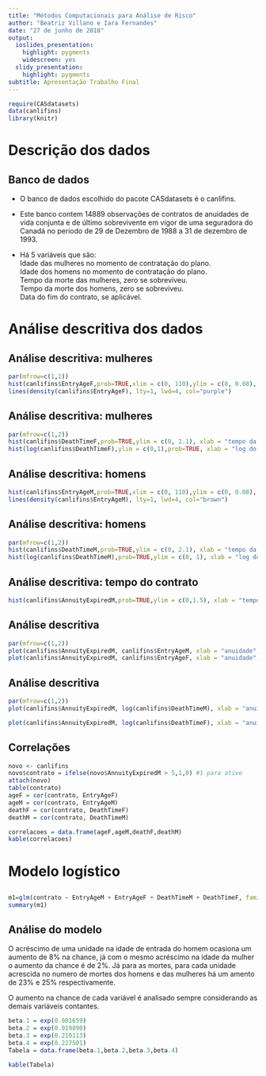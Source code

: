 ```yaml
---
title: "Métodos Computacionais para Análise de Risco"
author: "Beatriz Villano e Iara Fernandes"
date: "27 de junho de 2018"
output:
  ioslides_presentation:
    highlight: pygments
    widescreen: yes
  slidy_presentation:
    highlight: pygments
subtitle: Apresentação Trabalho Final
---
```


```r
require(CASdatasets)
data(canlifins)
library(knitr)
```

# Descrição dos dados  

## Banco de dados  

- O banco de dados escolhido do pacote CASdatasets é o canlifins.

- Este banco contem 14889 observações de contratos de anuidades de vida conjunta e de último sobrevivente em vigor de uma seguradora do Canadá no periodo de 29 de Dezembro de 1988 a 31 de dezembro de 1993.     

- Há 5 variáveis que são:      
Idade das mulheres no momento de contratação do plano.      
Idade dos homens no momento de contratação do plano.      
Tempo da morte das mulheres, zero se sobreviveu.      
Tempo da morte dos homens, zero se sobreviveu.      
Data do fim do contrato, se aplicável.      


# Análise descritiva dos dados

## Análise descritiva: mulheres

```r
par(mfrow=c(1,1))
hist(canlifins$EntryAgeF,prob=TRUE,xlim = c(0, 110),ylim = c(0, 0.08), xlab = "Idade das mulheres", main="Histograma e densidade empírica" )
lines(density(canlifins$EntryAgeF), lty=1, lwd=4, col="purple")

```

## Análise descritiva: mulheres

```r
par(mfrow=c(1,2))
hist(canlifins$DeathTimeF,prob=TRUE,ylim = c(0, 2.1), xlab = "tempo da morte das mulheres", main="Histograma e densidade empírica" )
hist(log(canlifins$DeathTimeF),ylim = c(0,1),prob=TRUE, xlab = "log do tempo da morte das mulheres", main="Histograma e densidade empírica" )

```


## Análise descritiva: homens

```r
hist(canlifins$EntryAgeM,prob=TRUE,xlim = c(0, 110),ylim = c(0, 0.08), xlab = "Idade dos homens", main="Histograma e densidade empírica" )
lines(density(canlifins$EntryAgeM), lty=1, lwd=4, col="brown")
```

## Análise descritiva: homens

```r
par(mfrow=c(1,2))
hist(canlifins$DeathTimeM,prob=TRUE,ylim = c(0, 2.1), xlab = "tempo da morte dos homens", main="Histograma e densidade empírica" )
hist(log(canlifins$DeathTimeM),prob=TRUE,ylim = c(0, 1), xlab = "log do tempo da morte dos homens", main="Histograma e densidade empírica" )

```

## Análise descritiva: tempo do contrato

```r
hist(canlifins$AnnuityExpiredM,prob=TRUE,ylim = c(0,1.5), xlab = "tempo do fim do contrato", main="Histograma e densidade empírica" )

```


## Análise descritiva

```r
par(mfrow=c(1,2))
plot(canlifins$AnnuityExpiredM, canlifins$EntryAgeM, xlab = "anuidade", ylab ="idade masculina")
plot(canlifins$AnnuityExpiredM, canlifins$EntryAgeF, xlab = "anuidade", ylab ="idade feminina")

```

## Análise descritiva

```r
par(mfrow=c(1,2))
plot(canlifins$AnnuityExpiredM, log(canlifins$DeathTimeM), xlab = "anuidade", ylab ="tempo da morte masculina" )

plot(canlifins$AnnuityExpiredM, log(canlifins$DeathTimeF), xlab = "anuidade", ylab ="tempo da morte feminina")

```

## Correlações

```r
novo <- canlifins
novo$contrato = ifelse(novo$AnnuityExpiredM > 5,1,0) #1 para ativo  
attach(novo)
table(contrato)
ageF = cor(contrato, EntryAgeF)
ageM = cor(contrato, EntryAgeM)
deathF = cor(contrato, DeathTimeF)
deathM = cor(contrato, DeathTimeM)

correlacoes = data.frame(ageF,ageM,deathF,deathM)
kable(correlacoes)

```


# Modelo logístico

## {.smaller}

```r
m1=glm(contrato ~ EntryAgeM + EntryAgeF + DeathTimeM + DeathTimeF, family=binomial(link="logit"))
summary(m1)

```

## Análise do modelo

O acréscimo de uma unidade na idade de entrada do homem ocasiona um aumento de 8% na chance, já com o mesmo acréscimo na idade da mulher o aumento da chance é de 2%.
Já para as mortes, para cada unidade acrescida no numero de mortes dos homens e das mulheres há um amento de 23% e 25% respectivamente.

O aumento na chance de cada variável é analisado sempre considerando as demais variáveis contantes.

```r
beta.1 = exp(0.081659) 
beta.2 = exp(0.019890) 
beta.3 = exp(0.210113) 
beta.4 = exp(0.227501) 
Tabela = data.frame(beta.1,beta.2,beta.3,beta.4) 

kable(Tabela)
```






